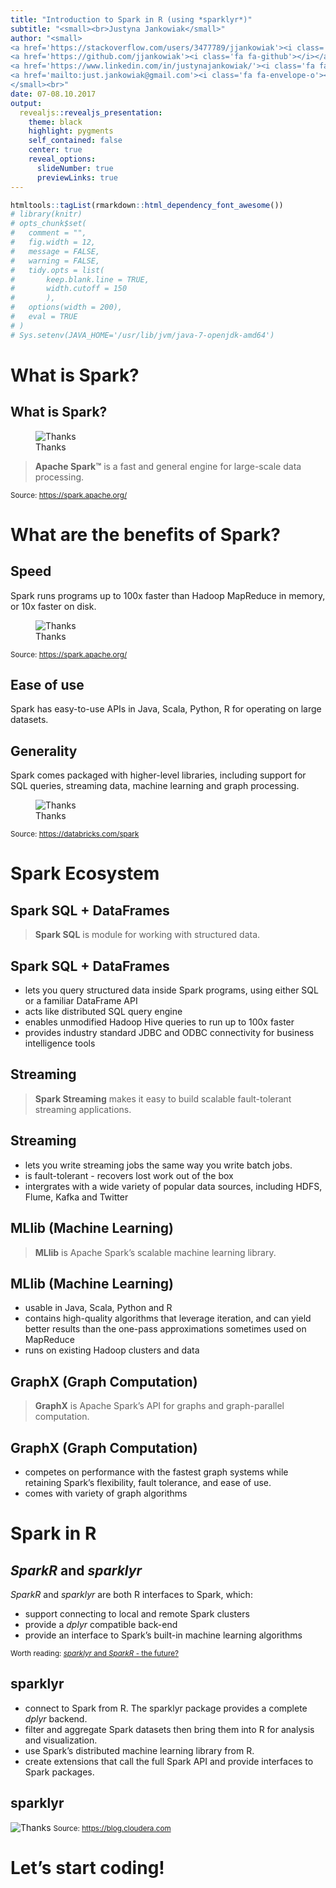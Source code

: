 ```yaml
---
title: "Introduction to Spark in R (using *sparklyr*)"
subtitle: "<small><br>Justyna Jankowiak</small>"
author: "<small>
<a href='https://stackoverflow.com/users/3477789/jjankowiak'><i class='fa fa-stack-overflow'></i></a>&nbsp;&nbsp;
<a href='https://github.com/jjankowiak'><i class='fa fa-github'></i></a>&nbsp;&nbsp;
<a href='https://www.linkedin.com/in/justynajankowiak/'><i class='fa fa-linkedin'></i></a>&nbsp;&nbsp;
<a href='mailto:just.jankowiak@gmail.com'><i class='fa fa-envelope-o'></i></a>
</small><br>"
date: 07-08.10.2017
output:
  revealjs::revealjs_presentation:
    theme: black
    highlight: pygments
    self_contained: false
    center: true
    reveal_options:
      slideNumber: true
      previewLinks: true
---
```


```r
htmltools::tagList(rmarkdown::html_dependency_font_awesome())
# library(knitr)
# opts_chunk$set(
# 	comment = "",
# 	fig.width = 12,
# 	message = FALSE,
# 	warning = FALSE,
# 	tidy.opts = list(
# 		keep.blank.line = TRUE,
# 		width.cutoff = 150
# 		),
# 	options(width = 200),
# 	eval = TRUE
# )
# Sys.setenv(JAVA_HOME='/usr/lib/jvm/java-7-openjdk-amd64')
```

# What is Spark?

## What is Spark?
![Thanks](images/spark_logo.png)

> **Apache Spark™** is a fast and general engine for large-scale data processing.

<small> Source: [https://spark.apache.org/](https://spark.apache.org/) </small>

# What are the benefits of Spark?

## Speed

Spark runs programs up to 100x faster than Hadoop MapReduce in memory, or 10x faster on disk. 

![Thanks](images/logistic-regression.png)

<small> Source: [https://spark.apache.org/](https://spark.apache.org/) </small>

## Ease of use
Spark has easy-to-use APIs in Java, Scala, Python, R for operating on large datasets. 

## Generality 
Spark comes packaged with higher-level libraries, including support for SQL queries, streaming data, machine learning and graph processing.

![Thanks](images/ecosystem.png)

<small> Source: [https://databricks.com/spark](https://databricks.com/spark) </small>

# Spark Ecosystem

## Spark SQL + DataFrames

> **Spark SQL** is module for working with structured data.

## Spark SQL + DataFrames

- lets you query structured data inside Spark programs, using either SQL or a familiar DataFrame API
- acts like distributed SQL query engine
- enables unmodified Hadoop Hive queries to run up to 100x faster
- provides industry standard JDBC and ODBC connectivity for business intelligence tools

## Streaming

> **Spark Streaming** makes it easy to build scalable fault-tolerant streaming applications.

## Streaming

- lets you write streaming jobs the same way you write batch jobs.
- is fault-tolerant - recovers lost work out of the box
- intergrates with a wide variety of popular data sources, including HDFS, Flume, Kafka and Twitter

## MLlib (Machine Learning)

> **MLlib** is Apache Spark's scalable machine learning library.

## MLlib (Machine Learning)

- usable in Java, Scala, Python and R
- contains high-quality algorithms that leverage iteration, and can yield better results than the one-pass approximations sometimes used on MapReduce
- runs on existing Hadoop clusters and data

## GraphX (Graph Computation)

> **GraphX** is Apache Spark's API for graphs and graph-parallel computation.

## GraphX (Graph Computation)

- competes on performance with the fastest graph systems while retaining Spark's flexibility, fault tolerance, and ease of use.
- comes with variety of graph algorithms

# Spark in R

## *SparkR* and *sparklyr*

*SparkR* and *sparklyr* are both R interfaces to Spark, which:

- support connecting to local and remote Spark clusters
- provide a *dplyr* compatible back-end
- provide an interface to Spark's built-in machine learning algorithms

<small>Worth reading: [*sparklyr* and *SparkR* - the future?](https://github.com/rstudio/sparklyr/issues/502) </small>

## sparklyr

- connect to Spark from R. The sparklyr package provides a complete *dplyr* backend.
- filter and aggregate Spark datasets then bring them into R for analysis and visualization.
- use Spark’s distributed machine learning library from R.
- create extensions that call the full Spark API and provide interfaces to Spark packages.

## sparklyr

![Thanks](images/sparklyr.png)
<small> Source: [https://blog.cloudera.com](https://blog.cloudera.com/blog/2016/09/introducing-sparklyr-an-r-interface-for-apache-spark/) </small>

# Let's start coding!